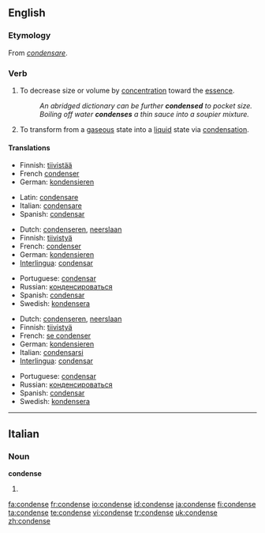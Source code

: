 ==English==

===Etymology===
From {{etyl|la}} ''[[condensare]]''.

===Verb===
{{en-verb|condenses|condensing|condensed}}

# {{transitive}} To decrease size or volume by [[concentration]] toward the [[essence]].
#: ''An abridged dictionary can be further '''condensed''' to pocket size.''
#: ''Boiling off water '''condenses''' a thin sauce into a soupier mixture.''
# {{context|intransitive|chemistry}} To transform from a [[gas]]eous state into a [[liquid]] state via [[condensation]].

====Translations====
{{trans-top|to decrease size or volume}}
* Finnish: [[tiivistää]]
* French [[condenser]]
* German: [[kondensieren]]
{{trans-mid}}
* Latin: [[condensare]]
* Italian: [[condensare]]
* Spanish: [[condensar]]
{{trans-bottom}}

{{trans-top|to transform something into a liquid}}
* Dutch: [[condenseren]], [[neerslaan]]
* Finnish: [[tiivistyä]]
* French: [[condenser]]
* German: [[kondensieren]]
* [[Interlingua]]: [[condensar]]
{{trans-mid}}
* Portuguese: [[condensar]]
* Russian: [[конденсироваться]]
* Spanish: [[condensar]]
* Swedish: [[kondensera]]
{{trans-bottom}}

{{trans-top|to be transformed into a liquid}}
* Dutch: [[condenseren]], [[neerslaan]]
* Finnish: [[tiivistyä]]
* French: [[se condenser]]
* German: [[kondensieren]]
* Italian: [[condensarsi]]
* [[Interlingua]]: [[condensar]]
{{trans-mid}}
* Portuguese: [[condensar]]
* Russian: [[конденсироваться]]
* Spanish: [[condensar]]
* Swedish: [[kondensera]]
{{trans-bottom}}

----

==Italian==

===Noun===
'''condense''' {{f}}

# {{plural of|[[condensa]]|lang=Italian}}

[[fa:condense]]
[[fr:condense]]
[[io:condense]]
[[id:condense]]
[[ja:condense]]
[[fi:condense]]
[[ta:condense]]
[[te:condense]]
[[vi:condense]]
[[tr:condense]]
[[uk:condense]]
[[zh:condense]]